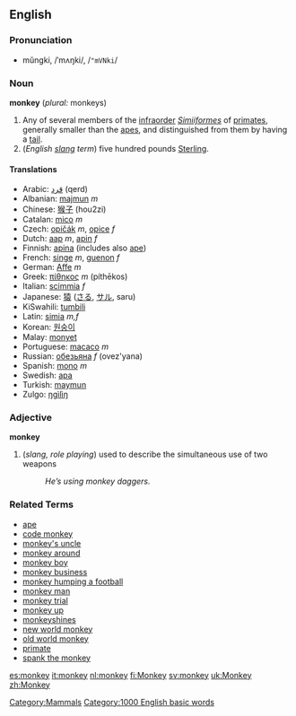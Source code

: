 {{wikipedia}}

==English==
[[Category:Mammals]]

===Pronunciation===
*mŭngki, /ˈmʌŋki/, /<tt>"mVNki</tt>/

===Noun===
'''monkey''' (''plural:'' monkeys)

# Any of several members of the [[infraorder]] ''[[Simiiformes]]'' of [[primate]]s, generally smaller than the [[ape]]s, and distinguished from them by having a [[tail]].
# (''English [[slang]] term'') five hundred pounds [[Sterling]].

====Translations====
*Arabic: [[قرد]] (qerd)
*Albanian: [[majmun]] ''m''
*Chinese: [[猴子]] (hou2zi)
*Catalan: [[mico]] ''m''
*Czech: [[opičák]] ''m'', [[opice]] ''f''
*Dutch: [[aap]] ''m'', [[apin]] ''f''
*Finnish: [[apina]] (includes also [[ape]])
*French: [[singe]] ''m'', [[guenon]] ''f''
*German: [[Affe]] ''m''
*Greek: [[πίθηκος]] ''m'' (píthēkos)
*Italian: [[scimmia]] ''f''
*Japanese: [[猿]] ([[さる]], [[サル]], saru)
*KiSwahili: [[tumbili]]
*Latin: [[simia]] ''m,f''
*Korean: [[원숭이]]
*Malay: [[monyet]]
*Portuguese: [[macaco]] ''m''
*Russian: [[обезьяна]] ''f'' (ovez'yana)
*Spanish: [[mono]] ''m''
*Swedish: [[apa]]
*Turkish: [[maymun]]
*Zulgo: [[ŋgìlìŋ]]

===Adjective===
'''monkey'''
# (''slang, role playing<!--martial arts?-->'') used to describe the simultaneous use of two weapons
#:''He’s using monkey daggers.''

===Related Terms===
*[[ape]]
*[[code monkey]]
*[[monkey's uncle]]
*[[monkey around]]
*[[monkey boy]]
*[[monkey business]]
*[[monkey humping a football]]
*[[monkey man]]
*[[monkey trial]]
*[[monkey up]]
*[[monkeyshines]]
*[[new world monkey]]
*[[old world monkey]]
*[[primate]]
*[[spank the monkey]]


[[Category:1000 English basic words]]

[[es:monkey]]
[[it:monkey]]
[[nl:monkey]]
[[fi:Monkey]]
[[sv:monkey]]
[[uk:Monkey]]
[[zh:Monkey]]